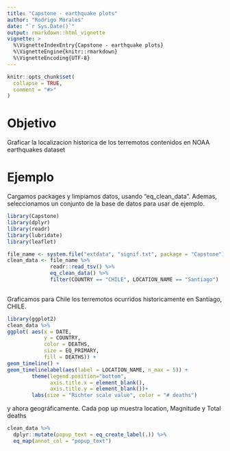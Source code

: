 ```yaml
---
title: "Capstone - earthquake plots"
author: "Rodrigo Morales"
date: "`r Sys.Date()`"
output: rmarkdown::html_vignette
vignette: >
  %\VignetteIndexEntry{Capstone - earthquake plots}
  %\VignetteEngine{knitr::rmarkdown}
  %\VignetteEncoding{UTF-8}
---
```


```r
knitr::opts_chunk$set(
  collapse = TRUE,
  comment = "#>"
)
```

# Objetivo
Graficar la localizacion historica de los terremotos contenidos en NOAA earthquakes dataset

# Ejemplo

Cargamos packages y limpiamos datos, usando "eq_clean_data". Ademas, seleccionamos un conjunto de la base de datos para usar de ejemplo.

```r
library(Capstone)
library(dplyr)
library(readr)
library(lubridate)
library(leaflet)

file_name <- system.file("extdata", "signif.txt", package = "Capstone")
clean_data <- file_name %>%
              readr::read_tsv() %>%
              eq_clean_data() %>% 
              filter(COUNTRY == "CHILE", LOCATION_NAME == "Santiago") 
              
```

Graficamos para Chile los terremotos ocurridos historicamente en Santiago, CHILE. 

```r
library(ggplot2)
clean_data %>% 
ggplot( aes(x = DATE, 
            y = COUNTRY, 
            color = DEATHS, 
            size = EQ_PRIMARY, 
            fill = DEATHS)) + 
geom_timeline() +
geom_timelinelabel(aes(label = LOCATION_NAME, n_max = 5)) + 
        theme(legend.position="bottom",
              axis.title.x = element_blank(),
              axis.title.y = element_blank())+
        labs(size = "Richter scale value", color = "# deaths")

```

y ahora geográficamente. Cada pop up muestra location, Magnitude y Total deaths

```r

clean_data %>%  
  dplyr::mutate(popup_text = eq_create_label(.)) %>% 
  eq_map(annot_col = "popup_text")

```




